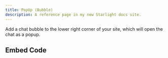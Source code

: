 ```yaml
---
title: PopUp (Bubble)
description: A reference page in my new Starlight docs site.
---
```



Add a chat bubble to the lower right corner of your site, which will open the chat as a popup.

## Embed Code

<Code code={embedBubbleChatCode} lang="html" id="popup-code" meta="test" />

<EmbedBubbleChat />
